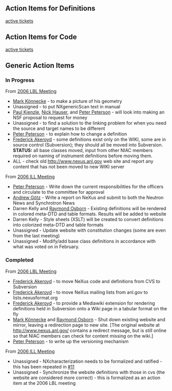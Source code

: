== Action Items for Definitions ==
[http://trac.nexusformat.org/definitions/report/1|Definitions active tickets]
== Action Items for Code ==
[http://trac.nexusformat.org/code/report/1|Code active tickets]
== Generic Action Items ==
===In Progress===
From [[Media:NIAC2006LBL_minutes.pdf|2006 LBL Meeting]]
* [[User:Mark Koennecke|Mark Könnecke]] - to make a picture of his geometry
* Unassigned - to put NXgenericScan text in manual
* [[User:Paul Kienzle|Paul Kienzle]], [[User:nick|Nick Hauser]], and [[User:Peter Peterson|Peter Peterson]] - will look into making an NSF proposal to request for money
* Unassigned - to find a solution to the linking problem for when you need the source and target names to be different
* [[User:Peter Peterson|Peter Peterson]] - to explain how to change a definition
* [[User:Freddie Akeroyd|Frederick Akeroyd]] - some definitions exist only on the WIKI, some are in source control (Subversion); they should all be moved into Subversion. '''STATUS:''' all base classes moved, input from other NIAC members required on naming of instrument definitions before moving them.
* ALL - check old http://www.nexus.anl.gov web site and report any content that has not been moved to new WIKI server

From [[Media:NIAC2006minutes.pdf|2006 ILL Meeting]]
* [[User:Peter Peterson|Peter Peterson]] - Write down the current responsibilities for the officers and circulate to the committee for approval
* [[User:Andy Gotz|Andrew Götz]] - Write a report on NeXus and submit to both the Neutron News and Synchrotron News
* Darren Kelly and [[User:Ray Osborn|Raymond Osborn]] - Existing definitions will be rendered in colored meta-DTD and table formats. Results will be added to website
* Darren Kelly - Style sheets (XSLT) will be created to convert definitions into colorized meta-DTD and table formats
* Unassigned - Update website with constitution changes (some are even from the last meeting)
* Unassigned - Modify/add base class definitions in accordance with what was voted on in February.

===Completed===
From [[Media:NIAC2006LBL_minutes.pdf|2006 LBL Meeting]]
* [[User:Freddie Akeroyd|Frederick Akeroyd]] - to move NeXus code and definitions from CVS to Subversion
* [[User:Freddie Akeroyd|Frederick Akeroyd]] - to move NeXus mailing lists from anl.gov to lists.nexusformat.org
* [[User:Freddie Akeroyd|Frederick Akeroyd]] - to provide a Mediawiki extension for rendering definitions held in Subversion onto a Wiki page in a tabular format on the fly
* [[User:Mark Koennecke|Mark Könnecke]] and [[User:Ray Osborn|Raymond Osborn]] - Shut down existing website and mirror, leaving a redirection page to new site.  [The original website at http://www.nexus.anl.gov/ contains a redirect message, but is still online so that NIAC members can check for content missing on the wiki.]
* [[User:Peter Peterson|Peter Peterson]] - to write up the versioning mechanism

From [[Media:NIAC2006minutes.pdf|2006 ILL Meeting]]
* Unassigned - NXcharacterization needs to be formalized and ratified - this has been repeated in [http://trac.nexusformat.org/definitions/ticket/11 #11]
* Unassigned - Synchronize the website definitions with those in cvs (the website are considered more correct) - this is formalized as an action item at the 2006 LBL meeting